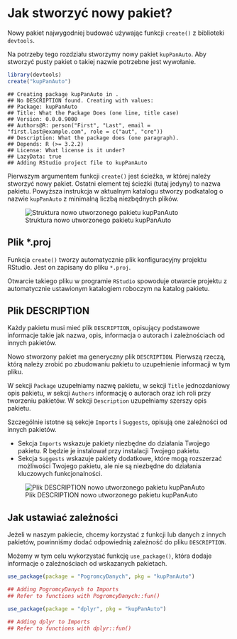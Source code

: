 # Jak stworzyć nowy pakiet?

Nowy pakiet najwygodniej budować używając funkcji `create()` z biblioteki `devtools`.

Na potrzeby tego rozdziału stworzymy nowy pakiet `kupPanAuto`. Aby stworzyć pusty pakiet o takiej nazwie potrzebne jest wywołanie.

```r
library(devtools)
create("kupPanAuto")
```

```
## Creating package kupPanAuto in .
## No DESCRIPTION found. Creating with values:
## Package: kupPanAuto
## Title: What the Package Does (one line, title case)
## Version: 0.0.0.9000
## Authors@R: person("First", "Last", email = "first.last@example.com", role = c("aut", "cre"))
## Description: What the package does (one paragraph).
## Depends: R (>= 3.2.2)
## License: What license is it under?
## LazyData: true
## Adding RStudio project file to kupPanAuto
```

Pierwszym argumentem funkcji `create()` jest ścieżka, w której należy stworzyć nowy pakiet. Ostatni element tej ścieżki (tutaj jedyny) to nazwa pakietu. Powyższa instrukcja w aktualnym katalogu stworzy podkatalog o nazwie `kupPanAuto` z minimalną liczbą niezbędnych plików.

![Struktura nowo utworzonego pakietu kupPanAuto](grafika/pakiet1.png)


## Plik *.proj

Funkcja `create()` tworzy automatycznie plik konfiguracyjny projektu RStudio. Jest on zapisany do pliku `*.proj`. 

Otwarcie takiego pliku w programie `RStudio` spowoduje otwarcie projektu z automatycznie ustawionym katalogiem roboczym na katalog pakietu.


## Plik DESCRIPTION

Każdy pakietu musi mieć plik `DESCRIPTION`, opisujący podstawowe informacje takie jak nazwa, opis, informacja o autorach i zależnościach od innych pakietów.

Nowo stworzony pakiet ma generyczny plik `DESCRIPTION`. 
Pierwszą rzeczą, którą należy zrobić po zbudowaniu pakietu to uzupełnienie informacji w tym pliku. 

W sekcji `Package` uzupełniamy nazwę pakietu, w sekcji `Title` jednozdaniowy opis pakietu, w sekcji `Authors` informację o autorach oraz ich roli przy tworzeniu pakietów. W sekcji `Description` uzupełniamy szerszy opis pakietu.

Szczególnie istotne są sekcje `Imports` i `Suggests`, opisują one zależności od innych pakietów. 

* Sekcja `Imports` wskazuje pakiety niezbędne do działania Twojego pakietu. R będzie je instalował przy instalacji Twojego pakietu.
* Sekcja `Suggests` wskazuje pakiety dodatkowe, które mogą rozszerzać możliwości Twojego pakietu, ale nie są niezbędne do działania kluczowych funkcjonalności.


![Plik DESCRIPTION nowo utworzonego pakietu kupPanAuto](grafika/pakiet2.png)

## Jak ustawiać zależności

Jeżeli w naszym pakiecie, chcemy korzystać z funkcji lub danych z innych pakietów, powinniśmy dodać odpowiednią zależność do pliku `DESCRIPTION`.

Możemy w tym celu wykorzystać funkcję `use_package()`, która dodaje informacje o zależnościach od wskazanych pakietach.

```r
use_package(package = "PogromcyDanych", pkg = "kupPanAuto")

## Adding PogromcyDanych to Imports
## Refer to functions with PogromcyDanych::fun()

use_package(package = "dplyr", pkg = "kupPanAuto")

## Adding dplyr to Imports
## Refer to functions with dplyr::fun()
```

